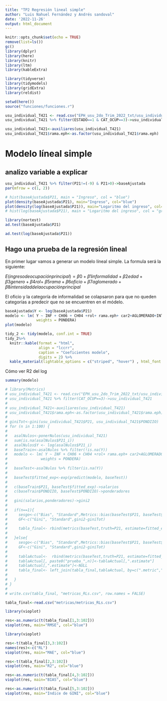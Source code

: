 ```yaml
---
title: "TP2 Regresión lineal simple"
author: "Luis Nahuel Fernández y Andrés sandoval"
date: '2022-11-26'
output: html_document
---
```


```r
knitr::opts_chunk$set(echo = TRUE)
remove(list=ls())
gc()
library(dplyr)
library(here)
library(knitr)
library(ltm)
library(kableExtra)

library(tidyverse)
library(tidymodels)
library(gridExtra)
library(reldist)

setwd(here())
source("funciones/funciones.r")

usu_individual_T421 <- read.csv("EPH_usu_2do_Trim_2022_txt/usu_individual_T222.txt.txt", sep=";")
usu_individual_T421 %>% filter(ESTADO==1 & CAT_OCUP==3)->usu_individual_T421

usu_individual_T421<-auxiliares(usu_individual_T421)
usu_individual_T421$rama.eph<-as.factor(usu_individual_T421$rama.eph)
```

# Modelo líneal simple

## analizo variable a explicar

```r

usu_individual_T421 %>% filter(P21!=(-9) & P21>0)->baseAjustada
par(mfrow = c(1, 2))

# hist(baseAjustada$P21, main = "Ingreso", col = "blue")
plot(density(baseAjustada$P21), main="Ingreso", col="blue")
plot(density(log(baseAjustada$P21)), main="Logaritmo del ingreso", col="green")
# hist(log(baseAjustada$P21), main = "Logaritmo del ingreso", col = "green")

```

```r
library(nortest)
ad.test(baseAjustada$P21)
```

```r
ad.test(log(baseAjustada$P21))
```

## Hago una prueba de la regresión lineal

En primer lugar vamos a generar un modelo líneal simple. La formula será la siguiente:

$E(ingreso de ocupación principal) = β0 +β1informalidad+β2edad+β3genero+β4rol+$
$β5rama+β6oficio+β7aglomerado+β8intensidad de la ocupación principal$ 

El oficio y la categoría de informalidad se colapsaron para que no queden categorías a predecir que no se encuentren en el módelo.

```r
baseAjustada$Y <- log(baseAjustada$P21)
modelo <- lm( Y ~ INF + CH06 + CH04 +rol+ rama.eph+ car2+AGLOMERADO+INTENSI, data=baseAjustada,
              weights = PONDERA)
plot(modelo)
```

```r

tidy_2 <- tidy(modelo, conf.int = TRUE)
tidy_2%>% 
  knitr::kable(format = "html",
               align = "lccrr",
               caption = "Coeficientes modelo",
               digits = 2) %>% 
  kable_material(lightable_options = c("striped", "hover") , html_font = "Cambria" )

```

Cómo ver R2 del log

```r
summary(modelo)
```


```r
# library(Metrics)
# usu_individual_T421 <- read.csv("EPH_usu_2do_Trim_2022_txt/usu_individual_T222.txt.txt", sep=";")
# usu_individual_T421 %>% filter(CAT_OCUP==3)->usu_individual_T421
# 
# usu_individual_T421<-auxiliares(usu_individual_T421)
# usu_individual_T421$rama.eph<-as.factor(usu_individual_T421$rama.eph)
# 
# giniTot<-gini(usu_individual_T421$P21, usu_individual_T421$PONDIIO)
# for (n in 1:100) {
#   
#   asalNulos<-ponerNulos(usu_individual_T421)
#   sum(is.na(asalNulos$P21_i))
#   asalNulos$Y <- log(asalNulos$P21_i)
#   baseTrain<-asalNulos %>% filter(!is.na(Y))
#   modelo <- lm( Y ~ INF + CH06 + CH04 +rol+ rama.eph+ car2+AGLOMERADO+INTENSI, data=baseTrain,
#               weights = PONDERA)
#   
#   baseTest<-asalNulos %>% filter(is.na(Y))
# 
#   baseTest$fitted_exp<-exp(predict(modelo, baseTest))
#   
#   c(baseTrain$P21, baseTest$fitted_exp)->salarios
#   c(baseTrain$PONDIIO, baseTest$PONDIIO)->ponderadores
# 
#   gini(salarios,ponderadores)->gini2
#   
#   if(n==1){
#     sesgo<-c("Bias", "Standard",Metrics::bias(baseTest$P21, baseTest$fitted_exp))
#     GF<-c("Gini", "Standard",gini2-giniTot)
# 
#     tabla_final<- rbind(metrics(baseTest,truth=P21, estimate=fitted_exp),sesgo,GF)
# 
#   }else{
#     sesgo<-c("Bias", "Standard",Metrics::bias(baseTest$P21, baseTest$fitted_exp))
#     GF<-c("Gini", "Standard",gini2-giniTot)
# 
#     tablaActual<-  rbind(metrics(baseTest,truth=P21, estimate=fitted_exp),sesgo,GF)
#     tablaActual[, paste0("prueba_",n)]<-tablaActual[,".estimate"]
#     tablaActual[,".estimate"]<-NULL
#     tabla_final<- left_join(tabla_final,tablaActual, by=c(".metric",".estimator"))
# 
#   }
# }
# 
# write.csv(tabla_final, "metricas_RLs.csv", row.names = FALSE)

tabla_final<-read.csv("metricas/metricas_RLs.csv")
```


```r

library(vioplot)

res<-as.numeric(t(tabla_final[1,3:102]))
vioplot(res, main="RMSE", col="blue")

```

```r

library(vioplot)

res<-t(tabla_final[3,3:102])
names(res)<-c("RL")
vioplot(res, main="MAE", col="blue")

```
```r


res<-t(tabla_final[2,3:102])
vioplot(res, main="R2", col="blue")

```

```r


res<-as.numeric(t(tabla_final[4,3:102]))
vioplot(res, main="BIAS", col="blue")

```

```r


res<-as.numeric(t(tabla_final[5,3:102]))
vioplot(res, main="Indice de GINI", col="blue")

```
